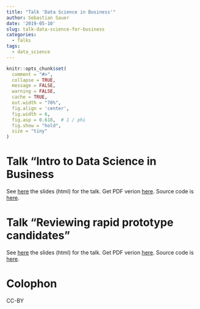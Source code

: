 ```yaml
---
title: "Talk 'Data Science in Business'"
author: Sebastian Sauer
date: '2019-05-10'
slug: talk-data-science-for-business
categories:
  - Talks
tags:
  - data_science
---
```




```r
knitr::opts_chunk$set(
  comment = "#>",
  collapse = TRUE,
  message = FALSE,
  warning = FALSE,
  cache = TRUE,
  out.width = "70%",
  fig.align = 'center',
  fig.width = 6,
  fig.asp = 0.618,  # 1 / phi
  fig.show = "hold",
  size = "tiny"
)
```


# Talk "Intro to Data Science in Business

See [here](https://data-se.netlify.com/slides/data-science-business/intro-data-science-talk-2019-05-14.html) the slides (html) for the talk. Get PDF verion [here](https://data-se.netlify.com/slides/data-science-business/intro-data-science-talk-2019-05-14.pdf). Source code is [here](https://data-se.netlify.com/slides/data-science-business/intro-data-science-talk-2019-05-14.Rmd).



# Talk "Reviewing rapid prototype candidates"

See [here](https://data-se.netlify.com/slides/data-science-business/prototype-candidates-2019-05-14.html) the slides (html) for the talk. Get PDF verion [here](https://data-se.netlify.com/slides/data-science-business/prototype-candidates-2019-05-14.pdf). Source code is [here](https://data-se.netlify.com/slides/data-science-business/prototype-candidates-2019-05-14.Rmd).



# Colophon

CC-BY


